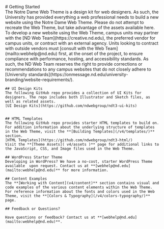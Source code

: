 
<Meta title="Getting Started" />

<div className="sb-container sb-unstyled">
  <div className='sb-section-title'>
    # Getting Started
  </div>
  <div className="sb-section">
    The Notre Dame Web Theme is a design kit for web designers. As such, the University has provided everything a web professional needs to build a new website using the Notre Dame Web Theme. Please do not attempt to recreate the Web Theme, but take advantage of the assets available here.
    To develop a new website using the Web Theme, campus units may partner with the [ND Web Team](https://creative.nd.edu), the preferred vendor for campus units, or contract with an external agency. Units looking to contract with outside vendors must [consult with the Web Team](mailto:webhelp@nd.edu) first, at the onset of the project, to ensure compliance with performance, hosting, and accessibility standards. As such, the ND Web Team reserves the right to provide corrections or recommendations to any campus websites that do not closely adhere to [University standards](https://onmessage.nd.edu/university-branding/website-requirements/).

    ## UI Design Kits
    The following GitHub repo provides a collection of UI Kits for designers. The repo includes both Illustrator and Sketch files, as well as related assets.
    [UI Design Kits](https://github.com/ndwebgroup/ndt3-ui-kits)


    ## HTML Templates
    The following GitHub repo provides starter HTML templates to build on. For addition information about the underlying structure of templates in the Web Theme, visit the **[Building Templates](/v4/templates/)** section.
    [HTML Templates](https://github.com/ndwebgroup/ndt3-html/)
    Visit the **[Theme Assets]( v4/assets )** page for additional links to the JavaScript, CSS, and Image files used in the Web Theme.

    ## WordPress Starter Theme
    Developing in WordPress? We have a no-cost, starter WordPress Theme available  upon request. Contact us at **[webhelp@nd.edu](mailto:webhelp@nd.edu)** for more information.

    ## Content Examples
    The **[Working with Content](v4/content)** section contains visual and code examples of the various content elements within the Web Theme.
    For reference information about the fonts and colors used in the Web Theme, visit the **[Colors & Typography](/v4/colors-typography/)** page.

    ## Feedback or Questions?

    Have questions or feedback? Contact us at **[webhelp@nd.edu](mailto:webhelp@nd.edu)**.
  </div>
</div>